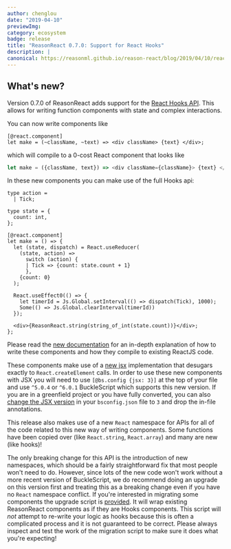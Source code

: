 ```yaml
---
author: chenglou
date: "2019-04-10"
previewImg:
category: ecosystem
badge: release
title: "ReasonReact 0.7.0: Support for React Hooks"
description: |
canonical: https://reasonml.github.io/reason-react/blog/2019/04/10/react-hooks
---
```


## What's new?

Version 0.7.0 of ReasonReact adds support for the [React Hooks API](https://reactjs.org/docs/hooks-intro.html). This allows for writing function components with state and complex interactions.

You can now write components like

```reason
[@react.component]
let make = (~className, ~text) => <div className> {text} </div>;
```

which will compile to a 0-cost React component that looks like

```js
let make = ({className, text}) => <div className={className}> {text} </div>;
```

In these new components you can make use of the full Hooks api:

```reason
type action =
  | Tick;

type state = {
  count: int,
};

[@react.component]
let make = () => {
  let (state, dispatch) = React.useReducer(
    (state, action) =>
      switch (action) {
      | Tick => {count: state.count + 1}
      },
    {count: 0}
  );

  React.useEffect0(() => {
    let timerId = Js.Global.setInterval(() => dispatch(Tick), 1000);
    Some(() => Js.Global.clearInterval(timerId))
  });
  
  <div>{ReasonReact.string(string_of_int(state.count))}</div>;
};
```

Please read the [new documentation](https://reasonml.github.io/reason-react/docs/en/components) for an in-depth explanation of how to write these components and how they compile to existing ReactJS code.

These components make use of a [new jsx](https://reasonml.github.io/reason-react/docs/en/jsx) implementation that desugars exactly to `React.createElement` calls. In order to use these new components with JSX you will need to use `[@bs.config {jsx: 3}]` at the top of your file and use `^5.0.4` or `^6.0.1` BuckleScript which supports this new version. If you are in a greenfield project or you have fully converted, you can also [change the JSX version](https://bucklescript.github.io/docs/en/build-configuration.html#reason-refmt) in your `bsconfig.json` file to `3` and drop the in-file annotations.

This release also makes use of a new `React` namespace for APIs for all of the code related to this new way of writing components. Some functions have been copied over (like `React.string`, `React.array`) and many are new (like hooks)!

The only breaking change for this API is the introduction of new namespaces, which should be a fairly straightforward fix that most people won't need to do. However, since lots of the new code won't work without a more recent version of BuckleScript, we do recommend doing an upgrade on this version first and treating this as a breaking change even if you have no `React` namespace conflict. If you're interested in migrating some components the upgrade script is [provided](https://github.com/chenglou/upgrade-reason-react#installation). It will wrap existing ReasonReact components as if they are Hooks components. This script will _not_ attempt to re-write your logic as hooks because this is often a complicated process and it is not guaranteed to be correct. Please always inspect and test the work of the migration script to make sure it does what you're expecting!
